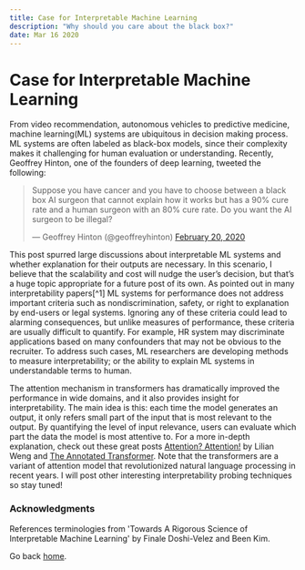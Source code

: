 ```yaml
---
title: Case for Interpretable Machine Learning
description: "Why should you care about the black box?"
date: Mar 16 2020
---
```


# Case for Interpretable Machine Learning

From video recommendation, autonomous vehicles to predictive medicine, machine learning(ML) systems are ubiquitous in decision making process. ML systems are often labeled as black-box models, since their complexity makes it challenging for human evaluation or understanding. Recently, Geoffrey Hinton, one of the founders of deep learning, tweeted the following:

<blockquote class="twitter-tweet"><p lang="en" dir="ltr">Suppose you have cancer and you have to choose between a black box AI surgeon that cannot explain how it works but has a 90% cure rate and a human surgeon with an 80% cure rate. Do you want the AI surgeon to be illegal?</p>&mdash; Geoffrey Hinton (@geoffreyhinton) <a href="https://twitter.com/geoffreyhinton/status/1230592238490615816?ref_src=twsrc%5Etfw">February 20, 2020</a></blockquote> <script async src="https://platform.twitter.com/widgets.js" charset="utf-8"></script>

This post spurred large discussions about interpretable ML systems and whether explanation for their outputs are necessary. In this scenario, I believe that the scalability and cost will nudge the user’s decision, but that’s a huge topic appropriate for a future post of its own. As pointed out in many interpretability papers[^1] ML systems for performance does not address important criteria such as nondiscrimination, safety, or right to explanation by end-users or legal systems. Ignoring any of these criteria could lead to alarming consequences, but unlike measures of performance, these criteria are usually difficult to quantify. For example, HR system may discriminate applications based on many confounders that may not be obvious to the recruiter. To address such cases, ML researchers are developing methods to measure interpretability; or the ability to explain ML systems in understandable terms to human.

The attention mechanism in transformers has dramatically improved the performance in wide domains, and it also provides insight for interpretability. The main idea is this: each time the model generates an output, it only refers small part of the input that is most relevant to the output. By quantifying the level of input relevance, users can evaluate which part the data the model is most attentive to. For a more in-depth explanation, check out these great posts [Attention? Attention!](https://lilianweng.github.io/lil-log/2018/06/24/attention-attention.html) by Lilian Weng and [The Annotated Transformer](https://nlp.seas.harvard.edu/2018/04/03/attention.html). Note that the transformers are a variant of attention model that revolutionized natural language processing in recent years. I will post other interesting interpretability probing techniques so stay tuned!

### Acknowledgments
References terminologies from 'Towards A Rigorous Science of Interpretable Machine Learning' by Finale Doshi-Velez and Been Kim.

Go back [home](/).
